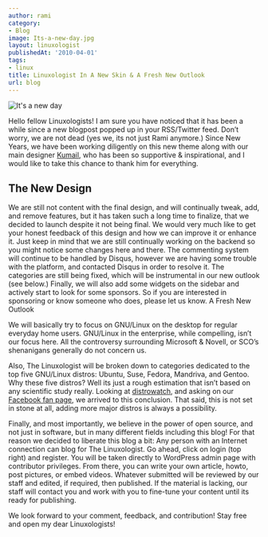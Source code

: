 ```yaml
---
author: rami
category:
- Blog
image: Its-a-new-day.jpg
layout: linuxologist
publishedAt: '2010-04-01'
tags:
- linux
title: Linuxologist In A New Skin & A Fresh New Outlook
url: blog
---
```


![It's a new day](/assets/images/content/blog/Its-a-new-day.jpg)

Hello fellow Linuxologists! I am sure you have noticed that it has been a while since a new blogpost popped up in your RSS/Twitter feed. Don’t worry, we are not dead (yes we, its not just Rami anymore.) Since New Years, we have been working diligently on this new theme along with our main designer [Kumail](http://kumailht.com), who has been so supportive & inspirational, and I would like to take this chance to thank him for everything.

## The New Design

We are still not content with the final design, and will continually tweak, add, and remove features, but it has taken such a long time to finalize, that we decided to launch despite it not being final. We would very much like to get your honest feedback of this design and how we can improve it or enhance it. Just keep in mind that we are still continually working on the backend so you might notice some changes here and there. The commenting system will continue to be handled by Disqus, however we are having some trouble with the platform, and contacted Disqus in order to resolve it. The categories are still being fixed, which will be instrumental in our new outlook (see below.) Finally, we will also add some widgets on the sidebar and actively start to look for some sponsors. So if you are interested in sponsoring or know someone who does, please let us know.
A Fresh New Outlook

We will basically try to focus on GNU/Linux on the desktop for regular everyday home users. GNU/Linux in the enterprise, while compelling, isn’t our focus here. All the controversy surrounding Microsoft & Novell, or SCO’s shenanigans generally do not concern us.

Also, The Linuxologist will be broken down to categories dedicated to the top five GNU/Linux distros: Ubuntu, Suse, Fedora, Mandriva, and Gentoo. Why these five distros? Well its just a rough estimation that isn’t based on any scientific study really. Looking at [distrowatch](http:distrowatch.com), and asking on our [Facebook fan page](http://facebook.com/linuxologist), we arrived to this conclusion. That said, this is not set in stone at all, adding more major distros is always a possibility.

Finally, and most importantly, we believe in the power of open source, and not just in software, but in many different fields including this blog! For that reason we decided to liberate this blog a bit: Any person with an Internet connection can blog for The Linuxologist. Go ahead, click on login (top right) and register. You will be taken directly to WordPress admin page with contributor privileges. From there, you can write your own article, howto, post pictures, or embed videos. Whatever submitted will be reviewed by our staff and edited, if required, then published. If the material is lacking, our staff will contact you and work with you to fine-tune your content until its ready for publishing.

We look forward to your comment, feedback, and contribution! Stay free and open my dear Linuxologists!